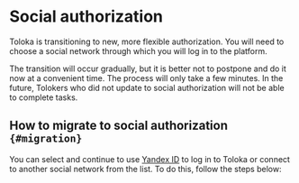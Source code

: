 # Social authorization

Toloka is transitioning to new, more flexible authorization. You will need to choose a social network through which you will log in to the platform.

The transition will occur gradually, but it is better not to postpone and do it now at a convenient time. The process will only take a few minutes. In the future, Tolokers who did not update to social authorization will not be able to complete tasks.

## How to migrate to social authorization `{#migration}`

You can select and continue to use [Yandex ID](https://passport.yandex.com/profile/phones) to log in to Toloka or connect to another social network from the list. To do this, follow the steps below: